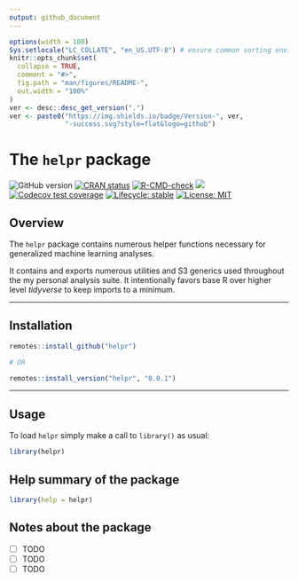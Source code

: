 ```yaml
---
output: github_document
---
```


<!-- README.md is generated from README.Rmd. Please edit that file -->

```r
options(width = 100)
Sys.setlocale("LC_COLLATE", "en_US.UTF-8") # ensure common sorting envir
knitr::opts_chunk$set(
  collapse = TRUE,
  comment = "#>",
  fig.path = "man/figures/README-",
  out.width = "100%"
)
ver <- desc::desc_get_version(".")
ver <- paste0("https://img.shields.io/badge/Version-", ver,
              "-success.svg?style=flat&logo=github")
```


# The `helpr` package

<!-- badges: start -->
![GitHub version](`r ver`)
[![CRAN status](http://www.r-pkg.org/badges/version/helpr)](https://cran.r-project.org/package=helpr)
[![R-CMD-check](https://github.com/stufield/helpr/workflows/R-CMD-check/badge.svg)](https://github.com/stufield/helpr/actions)
[![](https://cranlogs.r-pkg.org/badges/grand-total/helpr)](https://cran.r-project.org/package=helpr)
[![Codecov test coverage](https://codecov.io/gh/stufield/helpr/branch/main/graph/badge.svg)](https://app.codecov.io/gh/stufield/helpr?branch=main)
[![Lifecycle: stable](https://img.shields.io/badge/lifecycle-stable-brightgreen.svg)](https://lifecycle.r-lib.org/articles/stages.html#stable)
[![License: MIT](https://img.shields.io/badge/License-MIT-blue.svg)](https://choosealicense.com/licenses/mit/)
<!-- badges: end -->



## Overview

The `helpr` package contains numerous helper functions
necessary for generalized machine learning analyses.

It contains and exports numerous utilities and S3 generics
used throughout the my personal analysis suite.
It intentionally favors base R over higher
level *tidyverse* to keep imports to a minimum.

  

----------------


## Installation


```r
remotes::install_github("helpr")

# OR

remotes::install_version("helpr", "0.0.1")
```


----------------


## Usage

To load `helpr` simply make a call to `library()` as usual:

```r
library(helpr)
```


## Help summary of the package

```r
library(help = helpr)
```


## Notes about the package

* [ ] TODO
* [ ] TODO
* [ ] TODO


